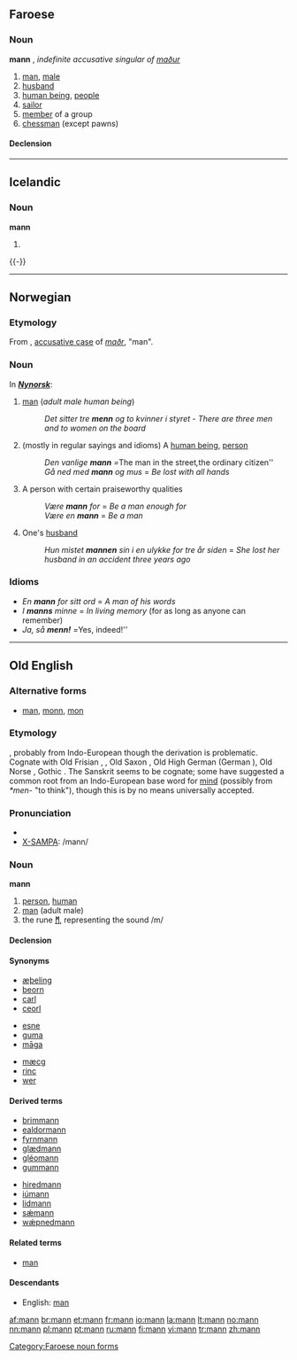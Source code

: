 {{see|Mann}}
==Faroese==

===Noun===
'''mann''' {{m}}, ''indefinite accusative singular of [[maður]]''

# [[man]], [[male]]
# [[husband]]
# [[human being]], [[people]]
# [[sailor]]
# [[member]] of a group
# [[chessman]] (except pawns)

====Declension====
{{fo-decl-noun-m41|m}}

[[Category:Faroese noun forms]]

----

==Icelandic==

{{Icelandic declension kk sb maður|}}
===Noun===
'''mann''' {{m}}

# {{is-noun forms|case=acc|number=s|a=a|def=in|en1=man|en2=men|is=maður}}
{{-}}

----

==Norwegian==

===Etymology===
From {{ON.|no}} {{term|mann|lang=non}}, [[accusative|accusative case]] of ''[[maðr]]'', "man". 

===Noun===
{{no-noun-irreg|m|mannen|menn|mennene}}

In '''''[[:w:Nynorsk|Nynorsk]]''''': {{no-noun-irreg|m|mannen|menn/menner|mennene}} 

# [[man]] (''adult male human being'')
#: ''Det sitter tre '''menn''' og to kvinner i styret'' - ''There are three men and to women on the board''
# (mostly in regular sayings and idioms) A [[human|human being]], [[person]]
#: ''Den vanlige '''mann''' = ''The man in the street'', ''the ordinary citizen''
#: ''Gå ned med '''mann''' og mus'' = ''Be lost with all hands''
# A person with certain praiseworthy qualities
#: ''Være '''mann''' for'' = ''Be a man enough for''
#: ''Være en '''mann''''' = ''Be a man''
# One's [[husband]]
#: ''Hun mistet '''mannen''' sin i en ulykke for tre år siden'' = ''She lost her husband in an accident three years ago''

===Idioms===
*''En '''mann''' for sitt ord'' = ''A man of his words''
*''I '''manns''' minne'' = ''In living memory'' (for as long as anyone can remember)
*''Ja, så '''''menn!''''' = ''Yes, indeed!''
----

==Old English==
===Alternative forms===
*[[man]], [[monn]], [[mon]]

===Etymology===
{{proto|Germanic|mann-|lang=ang}}, probably from Indo-European though the derivation is problematic.  Cognate with Old Frisian {{term|man|lang=fro}}, {{term|mon}}, Old Saxon {{term|man|lang=osx}}, Old High German {{term|man|lang=goh}} (German {{term|Mann}}), Old Norse {{term|maðr}}, Gothic {{term|𐌼𐌰𐌽𐌽𐌰}}.  The Sanskrit {{term|मनु||man|tr=manu|sc=Deva}} seems to be cognate; some have suggested a common root from an Indo-European base word for [[mind]] (possibly from ''*men-'' "to think"), though this is by no means universally accepted.

===Pronunciation===
*{{IPA|/mɑnː/}}
*[[X-SAMPA]]: /mann/

===Noun===
'''mann''' {{m}}

# [[person]], [[human]]
# [[man]] (adult male)
# the rune '''[[ᛗ]]''', representing the sound /m/

====Declension====
{{oe-noun|mann|[[menn]]|mann|menn|mannes|manna|menn|mannum}}

====Synonyms====
{{top3}}
*[[æþeling]]
*[[beorn]]
*[[carl]]
*[[ceorl]]
{{mid3}}
*[[esne]]
*[[guma]]
*[[maga|māga]]
{{mid3}}
*[[mæcg]]
*[[rinc]]
*[[wer#Old English|wer]]
{{bottom}}

====Derived terms====
{{top2}}
*[[brimmann]]
*[[ealdormann]]
*[[fyrnmann]]
*[[glædmann]]
*[[gleomann|gléomann]]
*[[gummann]]
{{mid2}}
*[[hiredmann]]
*[[iumann|iúmann]]
*[[lidmann]]
*[[sæmann|sǽmann]]
*[[wæpnedmann|wǽpnedmann]]
{{bottom}}

====Related terms====
*[[man#Old English|man]]

====Descendants====
*English: [[man]]

[[af:mann]]
[[br:mann]]
[[et:mann]]
[[fr:mann]]
[[io:mann]]
[[la:mann]]
[[lt:mann]]
[[no:mann]]
[[nn:mann]]
[[pl:mann]]
[[pt:mann]]
[[ru:mann]]
[[fi:mann]]
[[vi:mann]]
[[tr:mann]]
[[zh:mann]]